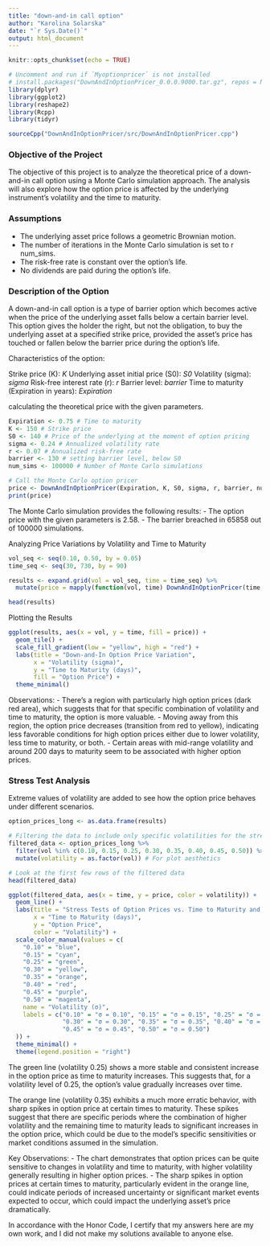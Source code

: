 ---
title: "down-and-in call option"
author: "Karolina Solarska"
date: "`r Sys.Date()`"
output: html_document
---

```{r setup, include=FALSE}
knitr::opts_chunk$set(echo = TRUE)
```



```{r, include=FALSE}
# Uncomment and run if `Myoptionpricer` is not installed
# install.packages("DownAndInOptionPricer_0.0.0.9000.tar.gz", repos = NULL, type = "source")
library(dplyr)
library(ggplot2)
library(reshape2)
library(Rcpp)
library(tidyr)

sourceCpp("DownAndInOptionPricer/src/DownAndInOptionPricer.cpp")
```

### Objective of the Project
The objective of this project is to analyze the theoretical price of a down-and-in call option using a Monte Carlo simulation approach. The analysis will also explore how the option price is affected by the underlying instrument's volatility and the time to maturity.

### Assumptions
- The underlying asset price follows a geometric Brownian motion.
- The number of iterations in the Monte Carlo simulation is set to r num_sims.
- The risk-free rate is constant over the option's life.
- No dividends are paid during the option's life.

### Description of the Option
A down-and-in call option is a type of barrier option which becomes active when the price of the underlying asset falls below a certain barrier level. This option gives the holder the right, but not the obligation, to buy the underlying asset at a specified strike price, provided the asset's price has touched or fallen below the barrier price during the option's life.

Characteristics of the option:

Strike price (K): *K*
Underlying asset initial price (S0): *S0*
Volatility (sigma): *sigma*
Risk-free interest rate (r): *r*
Barrier level: *barrier*
Time to maturity (Expiration in years): *Expiration*

calculating the theoretical price with the given parameters.
```{r}
Expiration <- 0.75 # Time to maturity
K <- 150 # Strike price
S0 <- 140 # Price of the underlying at the moment of option pricing
sigma <- 0.24 # Annualized volatility rate
r <- 0.07 # Annualized risk-free rate
barrier <- 130 # setting barrier level, below S0
num_sims <- 100000 # Number of Monte Carlo simulations

```

```{r}
# Call the Monte Carlo option pricer
price <- DownAndInOptionPricer(Expiration, K, S0, sigma, r, barrier, num_sims)
print(price)
```
The Monte Carlo simulation provides the following results:
- The option price with the given parameters is 2.58.
- The barrier breached in 65858 out of 100000 simulations.

Analyzing Price Variations by Volatility and Time to Maturity
```{r}
vol_seq <- seq(0.10, 0.50, by = 0.05)
time_seq <- seq(30, 730, by = 90)

results <- expand.grid(vol = vol_seq, time = time_seq) %>%
  mutate(price = mapply(function(vol, time) DownAndInOptionPricer(time, K, S0, vol, r, barrier, num_sims), vol, time))

head(results)

```
Plotting the Results

```{r, echo=FALSE}
ggplot(results, aes(x = vol, y = time, fill = price)) +
  geom_tile() +
  scale_fill_gradient(low = "yellow", high = "red") +
  labs(title = "Down-and-In Option Price Variation",
       x = "Volatility (sigma)",
       y = "Time to Maturity (days)",
       fill = "Option Price") +
  theme_minimal()

```
Observations:
- There's a region with particularly high option prices (dark red area), which suggests that for that specific combination of volatility and time to maturity, the option is more valuable.
- Moving away from this region, the option price decreases (transition from red to yellow), indicating less favorable conditions for high option prices either due to lower volatility, less time to maturity, or both.
- Certain areas with mid-range volatility and around 200 days to maturity seem to be associated with higher option prices.

### Stress Test Analysis

Extreme values of volatility are added to see how the option price behaves under different scenarios.
```{r}
option_prices_long <- as.data.frame(results)

# Filtering the data to include only specific volatilities for the stress test
filtered_data <- option_prices_long %>%
  filter(vol %in% c(0.10, 0.15, 0.25, 0.30, 0.35, 0.40, 0.45, 0.50)) %>%
  mutate(volatility = as.factor(vol)) # For plot aesthetics

# Look at the first few rows of the filtered data
head(filtered_data)
```

```{r}
ggplot(filtered_data, aes(x = time, y = price, color = volatility)) +
  geom_line() +
  labs(title = "Stress Tests of Option Prices vs. Time to Maturity and Volatility",
       x = "Time to Maturity (days)",
       y = "Option Price",
       color = "Volatility") +
  scale_color_manual(values = c(
    "0.10" = "blue",
    "0.15" = "cyan",
    "0.25" = "green",
    "0.30" = "yellow",
    "0.35" = "orange",
    "0.40" = "red",
    "0.45" = "purple",
    "0.50" = "magenta",
    name = "Volatility (σ)",
    labels = c("0.10" = "σ = 0.10", "0.15" = "σ = 0.15", "0.25" = "σ = 0.25",
               "0.30" = "σ = 0.30", "0.35" = "σ = 0.35", "0.40" = "σ = 0.40",
               "0.45" = "σ = 0.45", "0.50" = "σ = 0.50")
  )) +
  theme_minimal() +
  theme(legend.position = "right")

```
The green line (volatility 0.25) shows a more stable and consistent increase in the option price as time to maturity increases. This suggests that, for a volatility level of 0.25, the option's value gradually increases over time.

The orange line (volatility 0.35) exhibits a much more erratic behavior, with sharp spikes in option price at certain times to maturity. These spikes suggest that there are specific periods where the combination of higher volatility and the remaining time to maturity leads to significant increases in the option price, which could be due to the model's specific sensitivities or market conditions assumed in the simulation.

Key Observations:
- The chart demonstrates that option prices can be quite sensitive to changes in volatility and time to maturity, with higher volatility generally resulting in higher option prices.
- The sharp spikes in option prices at certain times to maturity, particularly evident in the orange line, could indicate periods of increased uncertainty or significant market events expected to occur, which could impact the underlying asset's price dramatically.

In accordance with the Honor Code, I certify that my answers here are my own work, and I
did not make my solutions available to anyone else.
